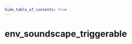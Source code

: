 ```yaml
---
hide_table_of_contents: true
---
```


<!---
!!!!!!
THIS PAGE IS AUTOGENERATED FROM GAME FGD DEFINITIONS!
DO NOT EDIT MANUALLY!
!!!!!!

In order to make edits, you can make an annotation file in /fgd_dump_overrides
-->


# env_soundscape_triggerable



<Tabs queryString="game">
    
<TabItem value="cs2" label="Counter-Strike 2">
    <CS2Page />
</TabItem>

<TabItem value="steamvr" label="SteamVR Home">
    <STEAMVRPage />
</TabItem>

<TabItem value="dota2" label="Dota 2">
    <DOTA2Page />
</TabItem>

<TabItem value="hla" label="Half-Life: Alyx">
    <HLAPage />
</TabItem>

</Tabs>
